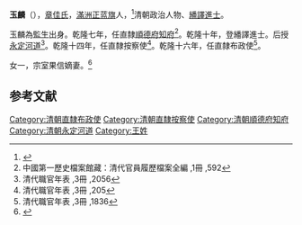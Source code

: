 {{Otheruses|玉麟|other=同名或類似名的其它條目描述}}
'''玉麟'''（{{bd|?||?|}}），[[章佳氏|章佳氏]]，[[滿洲正蓝旗|滿洲正蓝旗]]人，<ref>{{Cite web|title=玉麟|url=http://archive.ihp.sinica.edu.tw/ttscgi/ttsquerynew?0:0:mctauac:%286201%29@NO|accessdate=|author=|date=|format=|publisher=|language=}}</ref>清朝政治人物、[[繙譯進士|繙譯進士]]。

玉麟為[[監生|監生]]出身。乾隆七年，任直隸[[順德府|順德府]][[知府|知府]]<ref>中國第一歷史檔案館藏：清代官員履歷檔案全編 ,1冊 ,592</ref>。乾隆十年，登繙譯進士。后授[[永定河道|永定河道]]<ref>清代職官年表 ,3冊 ,2056</ref>。乾隆十四年，任直隸按察使<ref>清代職官年表 ,3冊 ,205</ref>。乾隆十六年，任直隸布政使<ref>清代職官年表 ,3冊 ,1836</ref>。

女一，宗室果信嫡妻。<ref>{{Cite book|title=《爱新觉罗宗谱》7册乙三第3326页|last=|first=|publisher=|year=|isbn=|location=|pages=}}</ref>

==参考文献==
{{reflist}}
{{清朝人物小作品}}
{{乾隆十年乙丑科繙譯進士金榜}}
{{DEFAULTSORT:Yu}}
[[Category:清朝直隸布政使|Category:清朝直隸布政使]]
[[Category:清朝直隸按察使|Category:清朝直隸按察使]]
[[Category:清朝順德府知府|Category:清朝順德府知府]]
[[Category:清朝永定河道|Category:清朝永定河道]]
[[Category:王姓|Category:王姓]]